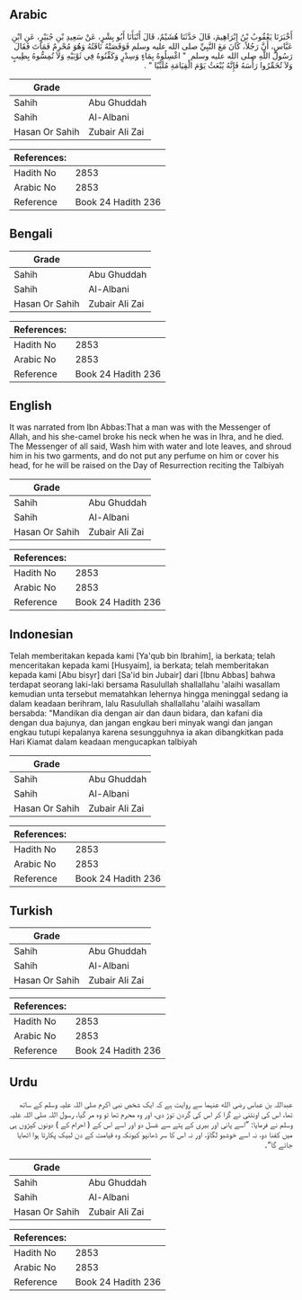 ## Arabic


<div dir="rtl" lang="ar" style={{fontSize:'larger',backgroundColor:'#f8f9fa',padding:20}}>
أَخْبَرَنَا يَعْقُوبُ بْنُ إِبْرَاهِيمَ، قَالَ حَدَّثَنَا هُشَيْمٌ، قَالَ أَنْبَأَنَا أَبُو بِشْرٍ، عَنْ سَعِيدِ بْنِ جُبَيْرٍ، عَنِ ابْنِ عَبَّاسٍ، أَنَّ رَجُلاً، كَانَ مَعَ النَّبِيِّ صلى الله عليه وسلم فَوَقَصَتْهُ نَاقَتُهُ وَهُوَ مُحْرِمٌ فَمَاتَ فَقَالَ رَسُولُ اللَّهِ صلى الله عليه وسلم ‏ "‏ اغْسِلُوهُ بِمَاءٍ وَسِدْرٍ وَكَفِّنُوهُ فِي ثَوْبَيْهِ وَلاَ تُمِسُّوهُ بِطِيبٍ وَلاَ تُخَمِّرُوا رَأْسَهُ فَإِنَّهُ يُبْعَثُ يَوْمَ الْقِيَامَةِ مُلَبِّيًا ‏"‏ ‏.‏
</div>
<div style={{backgroundColor:'#f8f9fa',padding:20, marginBottom: 10}}><table> <thead> <tr> <th>Grade</th> <th></th> </tr> </thead> <tbody> <tr><td>Sahih</td><td>Abu Ghuddah</td></tr><tr><td>Sahih</td><td>Al-Albani</td></tr><tr><td>Hasan Or Sahih</td><td>Zubair Ali Zai</td></tr></tbody></table><table> <thead> <tr> <th>References:</th> <th></th> </tr> </thead> <tbody><tr><td>Hadith No</td><td>2853</td></tr><tr><td>Arabic No</td><td>2853</td></tr><tr><td>Reference</td><td>Book 24 Hadith 236</td></tr></tbody></table></div>

## Bengali


<div dir="ltr" lang="bn" style={{fontSize:'larger',backgroundColor:'#f8f9fa',padding:20}}>

</div>
<div style={{backgroundColor:'#f8f9fa',padding:20, marginBottom: 10}}><table> <thead> <tr> <th>Grade</th> <th></th> </tr> </thead> <tbody> <tr><td>Sahih</td><td>Abu Ghuddah</td></tr><tr><td>Sahih</td><td>Al-Albani</td></tr><tr><td>Hasan Or Sahih</td><td>Zubair Ali Zai</td></tr></tbody></table><table> <thead> <tr> <th>References:</th> <th></th> </tr> </thead> <tbody><tr><td>Hadith No</td><td>2853</td></tr><tr><td>Arabic No</td><td>2853</td></tr><tr><td>Reference</td><td>Book 24 Hadith 236</td></tr></tbody></table></div>

## English


<div dir="ltr" lang="en" style={{fontSize:'larger',backgroundColor:'#f8f9fa',padding:20}}>
It was narrated from Ibn Abbas:That a man was with the Messenger of Allah, and his she-camel broke his neck when he was in Ihra, and he died. The Messenger of all said, Wash him with water and lote leaves, and shroud him in his two garments, and do not put any perfume on him or cover his head, for he will be raised on the Day of Resurrection reciting the Talbiyah
</div>
<div style={{backgroundColor:'#f8f9fa',padding:20, marginBottom: 10}}><table> <thead> <tr> <th>Grade</th> <th></th> </tr> </thead> <tbody> <tr><td>Sahih</td><td>Abu Ghuddah</td></tr><tr><td>Sahih</td><td>Al-Albani</td></tr><tr><td>Hasan Or Sahih</td><td>Zubair Ali Zai</td></tr></tbody></table><table> <thead> <tr> <th>References:</th> <th></th> </tr> </thead> <tbody><tr><td>Hadith No</td><td>2853</td></tr><tr><td>Arabic No</td><td>2853</td></tr><tr><td>Reference</td><td>Book 24 Hadith 236</td></tr></tbody></table></div>

## Indonesian


<div dir="ltr" lang="id" style={{fontSize:'larger',backgroundColor:'#f8f9fa',padding:20}}>
Telah memberitakan kepada kami [Ya'qub bin Ibrahim], ia berkata; telah menceritakan kepada kami [Husyaim], ia berkata; telah memberitakan kepada kami [Abu bisyr] dari [Sa'id bin Jubair] dari [Ibnu Abbas] bahwa terdapat seorang laki-laki bersama Rasulullah shallallahu 'alaihi wasallam kemudian unta tersebut mematahkan lehernya hingga meninggal sedang ia dalam keadaan berihram, lalu Rasulullah shallallahu 'alaihi wasallam bersabda: "Mandikan dia dengan air dan daun bidara, dan kafani dia dengan dua bajunya, dan jangan engkau beri minyak wangi dan jangan engkau tutupi kepalanya karena sesungguhnya ia akan dibangkitkan pada Hari Kiamat dalam keadaan mengucapkan talbiyah
</div>
<div style={{backgroundColor:'#f8f9fa',padding:20, marginBottom: 10}}><table> <thead> <tr> <th>Grade</th> <th></th> </tr> </thead> <tbody> <tr><td>Sahih</td><td>Abu Ghuddah</td></tr><tr><td>Sahih</td><td>Al-Albani</td></tr><tr><td>Hasan Or Sahih</td><td>Zubair Ali Zai</td></tr></tbody></table><table> <thead> <tr> <th>References:</th> <th></th> </tr> </thead> <tbody><tr><td>Hadith No</td><td>2853</td></tr><tr><td>Arabic No</td><td>2853</td></tr><tr><td>Reference</td><td>Book 24 Hadith 236</td></tr></tbody></table></div>

## Turkish


<div dir="ltr" lang="tr" style={{fontSize:'larger',backgroundColor:'#f8f9fa',padding:20}}>

</div>
<div style={{backgroundColor:'#f8f9fa',padding:20, marginBottom: 10}}><table> <thead> <tr> <th>Grade</th> <th></th> </tr> </thead> <tbody> <tr><td>Sahih</td><td>Abu Ghuddah</td></tr><tr><td>Sahih</td><td>Al-Albani</td></tr><tr><td>Hasan Or Sahih</td><td>Zubair Ali Zai</td></tr></tbody></table><table> <thead> <tr> <th>References:</th> <th></th> </tr> </thead> <tbody><tr><td>Hadith No</td><td>2853</td></tr><tr><td>Arabic No</td><td>2853</td></tr><tr><td>Reference</td><td>Book 24 Hadith 236</td></tr></tbody></table></div>

## Urdu


<div dir="rtl" lang="ur" style={{fontSize:'larger',backgroundColor:'#f8f9fa',padding:20}}>
عبداللہ بن عباس رضی الله عنہما سے روایت ہے کہ ایک شخص نبی اکرم صلی اللہ علیہ وسلم کے ساتھ تھا، اس کی اونٹنی نے گرا کر اس کی گردن توڑ دی، اور وہ محرم تھا تو وہ مر گیا، رسول اللہ صلی اللہ علیہ وسلم نے فرمایا: ”اسے پانی اور بیری کے پتے سے غسل دو اور اسے اس کے ( احرام کے ) دونوں کپڑوں ہی میں کفنا دو، نہ اسے خوشبو لگاؤ، اور نہ اس کا سر ڈھانپو کیونکہ وہ قیامت کے دن لبیک پکارتا ہوا اٹھایا جائے گا“۔
</div>
<div style={{backgroundColor:'#f8f9fa',padding:20, marginBottom: 10}}><table> <thead> <tr> <th>Grade</th> <th></th> </tr> </thead> <tbody> <tr><td>Sahih</td><td>Abu Ghuddah</td></tr><tr><td>Sahih</td><td>Al-Albani</td></tr><tr><td>Hasan Or Sahih</td><td>Zubair Ali Zai</td></tr></tbody></table><table> <thead> <tr> <th>References:</th> <th></th> </tr> </thead> <tbody><tr><td>Hadith No</td><td>2853</td></tr><tr><td>Arabic No</td><td>2853</td></tr><tr><td>Reference</td><td>Book 24 Hadith 236</td></tr></tbody></table></div>